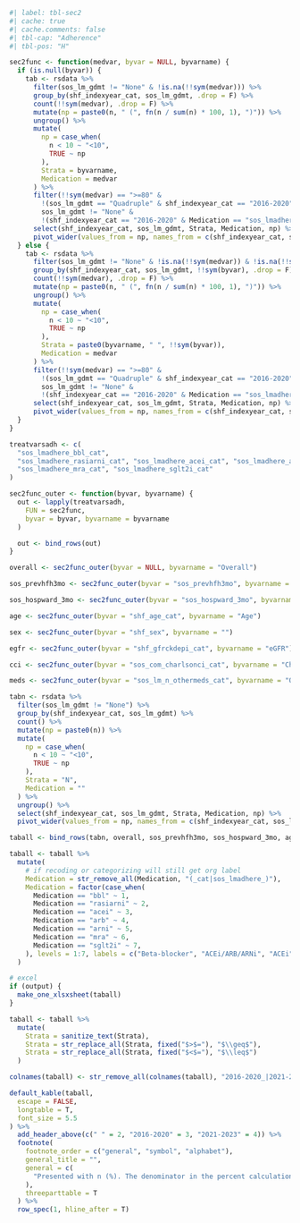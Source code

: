 
```r
#| label: tbl-sec2
#| cache: true
#| cache.comments: false
#| tbl-cap: "Adherence"
#| tbl-pos: "H"

sec2func <- function(medvar, byvar = NULL, byvarname) {
  if (is.null(byvar)) {
    tab <- rsdata %>%
      filter(sos_lm_gdmt != "None" & !is.na(!!sym(medvar))) %>%
      group_by(shf_indexyear_cat, sos_lm_gdmt, .drop = F) %>%
      count(!!sym(medvar), .drop = F) %>%
      mutate(np = paste0(n, " (", fn(n / sum(n) * 100, 1), ")")) %>%
      ungroup() %>%
      mutate(
        np = case_when(
          n < 10 ~ "<10",
          TRUE ~ np
        ),
        Strata = byvarname,
        Medication = medvar
      ) %>%
      filter(!!sym(medvar) == ">=80" &
        !(sos_lm_gdmt == "Quadruple" & shf_indexyear_cat == "2016-2020") &
        sos_lm_gdmt != "None" &
        !(shf_indexyear_cat == "2016-2020" & Medication == "sos_lmadhere_sglt2i_cat")) %>%
      select(shf_indexyear_cat, sos_lm_gdmt, Strata, Medication, np) %>%
      pivot_wider(values_from = np, names_from = c(shf_indexyear_cat, sos_lm_gdmt))
  } else {
    tab <- rsdata %>%
      filter(sos_lm_gdmt != "None" & !is.na(!!sym(medvar)) & !is.na(!!sym(byvar))) %>%
      group_by(shf_indexyear_cat, sos_lm_gdmt, !!sym(byvar), .drop = F) %>%
      count(!!sym(medvar), .drop = F) %>%
      mutate(np = paste0(n, " (", fn(n / sum(n) * 100, 1), ")")) %>%
      ungroup() %>%
      mutate(
        np = case_when(
          n < 10 ~ "<10",
          TRUE ~ np
        ),
        Strata = paste0(byvarname, " ", !!sym(byvar)),
        Medication = medvar
      ) %>%
      filter(!!sym(medvar) == ">=80" &
        !(sos_lm_gdmt == "Quadruple" & shf_indexyear_cat == "2016-2020") &
        sos_lm_gdmt != "None" &
        !(shf_indexyear_cat == "2016-2020" & Medication == "sos_lmadhere_sglt2i_cat")) %>%
      select(shf_indexyear_cat, sos_lm_gdmt, Strata, Medication, np) %>%
      pivot_wider(values_from = np, names_from = c(shf_indexyear_cat, sos_lm_gdmt))
  }
}

treatvarsadh <- c(
  "sos_lmadhere_bbl_cat",
  "sos_lmadhere_rasiarni_cat", "sos_lmadhere_acei_cat", "sos_lmadhere_arb_cat", "sos_lmadhere_arni_cat",
  "sos_lmadhere_mra_cat", "sos_lmadhere_sglt2i_cat"
)

sec2func_outer <- function(byvar, byvarname) {
  out <- lapply(treatvarsadh,
    FUN = sec2func,
    byvar = byvar, byvarname = byvarname
  )

  out <- bind_rows(out)
}

overall <- sec2func_outer(byvar = NULL, byvarname = "Overall")

sos_prevhfh3mo <- sec2func_outer(byvar = "sos_prevhfh3mo", byvarname = "HFH within 3 months")

sos_hospward_3mo <- sec2func_outer(byvar = "sos_hospward_3mo", byvarname = "HFH")

age <- sec2func_outer(byvar = "shf_age_cat", byvarname = "Age")

sex <- sec2func_outer(byvar = "shf_sex", byvarname = "")

egfr <- sec2func_outer(byvar = "shf_gfrckdepi_cat", byvarname = "eGFR")

cci <- sec2func_outer(byvar = "sos_com_charlsonci_cat", byvarname = "Charlson Comorbidity Index")

meds <- sec2func_outer(byvar = "sos_lm_n_othermeds_cat", byvarname = "Other medications")

tabn <- rsdata %>%
  filter(sos_lm_gdmt != "None") %>%
  group_by(shf_indexyear_cat, sos_lm_gdmt) %>%
  count() %>%
  mutate(np = paste0(n)) %>%
  mutate(
    np = case_when(
      n < 10 ~ "<10",
      TRUE ~ np
    ),
    Strata = "N",
    Medication = ""
  ) %>%
  ungroup() %>%
  select(shf_indexyear_cat, sos_lm_gdmt, Strata, Medication, np) %>%
  pivot_wider(values_from = np, names_from = c(shf_indexyear_cat, sos_lm_gdmt))

taball <- bind_rows(tabn, overall, sos_prevhfh3mo, sos_hospward_3mo, age, sex, egfr, cci, meds)

taball <- taball %>%
  mutate(
    # if recoding or categorizing will still get org label
    Medication = str_remove_all(Medication, "(_cat|sos_lmadhere_)"),
    Medication = factor(case_when(
      Medication == "bbl" ~ 1,
      Medication == "rasiarni" ~ 2,
      Medication == "acei" ~ 3,
      Medication == "arb" ~ 4,
      Medication == "arni" ~ 5,
      Medication == "mra" ~ 6,
      Medication == "sglt2i" ~ 7,
    ), levels = 1:7, labels = c("Beta-blocker", "ACEi/ARB/ARNi", "ACEi", "ARB", "ARNi", "MRA", "SGLT2i"))
  )

# excel
if (output) {
  make_one_xlsxsheet(taball)
}

taball <- taball %>%
  mutate(
    Strata = sanitize_text(Strata),
    Strata = str_replace_all(Strata, fixed("$>$="), "$\\geq$"),
    Strata = str_replace_all(Strata, fixed("$<$="), "$\\leq$")
  )

colnames(taball) <- str_remove_all(colnames(taball), "2016-2020_|2021-2023_")

default_kable(taball,
  escape = FALSE,
  longtable = T,
  font_size = 5.5
) %>%
  add_header_above(c(" " = 2, "2016-2020" = 3, "2021-2023" = 4)) %>%
  footnote(
    footnote_order = c("general", "symbol", "alphabet"),
    general_title = "",
    general = c(
      "Presented with n (%). The denominator in the percent calculation is the number of patients taking the respective medication in each strata."
    ),
    threeparttable = T
  ) %>%
  row_spec(1, hline_after = T)
```
